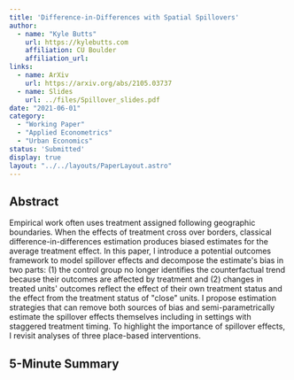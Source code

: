 ```yaml
---
title: 'Difference-in-Differences with Spatial Spillovers'
author:
  - name: "Kyle Butts"
    url: https://kylebutts.com
    affiliation: CU Boulder
    affiliation_url: 
links:
  - name: ArXiv
    url: https://arxiv.org/abs/2105.03737
  - name: Slides
    url: ../files/Spillover_slides.pdf
date: "2021-06-01"
category: 
  - "Working Paper"
  - "Applied Econometrics"
  - "Urban Economics"
status: 'Submitted'
display: true
layout: "../../layouts/PaperLayout.astro"
---
```


## Abstract

Empirical work often uses treatment assigned following geographic boundaries. When the effects of treatment cross over borders, classical difference-in-differences estimation produces biased estimates for the average treatment effect. In this paper, I introduce a potential outcomes framework to model spillover effects and decompose the estimate's bias in two parts: (1) the control group no longer identifies the counterfactual trend because their outcomes are affected by treatment and (2) changes in treated units' outcomes reflect the effect of their own treatment status and the effect from the treatment status of "close" units. I propose estimation strategies that can remove both sources of bias and semi-parametrically estimate the spillover effects themselves including in settings with staggered treatment timing. To highlight the importance of spillover effects, I revisit analyses of three place-based interventions.

## 5-Minute Summary




